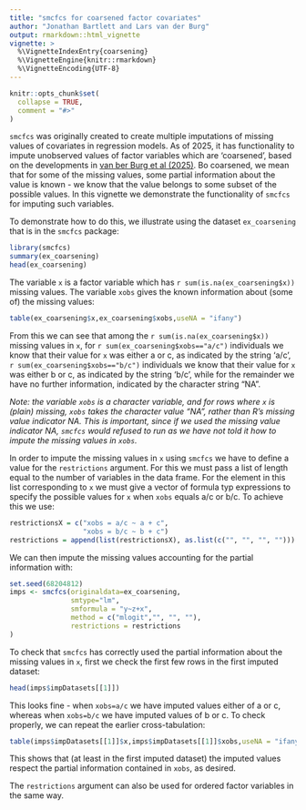 ```yaml
---
title: "smcfcs for coarsened factor covariates"
author: "Jonathan Bartlett and Lars van der Burg"
output: rmarkdown::html_vignette
vignette: >
  %\VignetteIndexEntry{coarsening}
  %\VignetteEngine{knitr::rmarkdown}
  %\VignetteEncoding{UTF-8}
---
```


```r
knitr::opts_chunk$set(
  collapse = TRUE,
  comment = "#>"
)
```

`smcfcs` was originally created to create multiple imputations of missing values of covariates in regression models. As of 2025, it has functionality to impute unobserved values of factor variables which are 'coarsened', based on the developments in [van ber Burg et al (2025)](https://doi.org/10.1002/sim.70032). Bo coarsened, we mean that for some of the missing values, some partial information about the value is known - we know that the value belongs to some subset of the possible values. In this vignette we demonstrate the functionality of `smcfcs` for imputing such variables.

To demonstrate how to do this, we illustrate using the dataset `ex_coarsening` that is in the `smcfcs` package:

```r
library(smcfcs)
summary(ex_coarsening)
head(ex_coarsening)
```

The variable `x` is a factor variable which has `r sum(is.na(ex_coarsening$x))` missing values. The variable `xobs` gives the known information about (some of) the missing values:

```r
table(ex_coarsening$x,ex_coarsening$xobs,useNA = "ifany")
```
From this we can see that among the `r sum(is.na(ex_coarsening$x))` missing values in `x`, for `r sum(ex_coarsening$xobs=="a/c")` individuals we know that their value for `x` was either a or c, as indicated by the string 'a/c', `r sum(ex_coarsening$xobs=="b/c")` individuals we know that their value for `x` was either b or c, as indicated by the string 'b/c', while for the remainder we have no further information, indicated by the character string "NA".

*Note: the variable `xobs` is a character variable, and for rows where `x` is (plain) missing, `xobs` takes the character value "NA", rather than R's missing value indicator NA. This is important, since if we used the missing value indicator NA, `smcfcs` would refused to run as we have not told it how to impute the missing values in `xobs`.*

In order to impute the missing values in `x` using `smcfcs` we have to define a value for the `restrictions` argument. For this we must pass a list of length equal to the number of variables in the data frame. For the element in this list corresponding to `x` we must give a vector of formula typ expressions to specify the possible values for `x` when `xobs` equals a/c or b/c. To achieve this we use:
```r
restrictionsX = c("xobs = a/c ~ a + c",
                  "xobs = b/c ~ b + c")
restrictions = append(list(restrictionsX), as.list(c("", "", "", "")))
```

We can then impute the missing values accounting for the partial information with:
```r
set.seed(68204812)
imps <- smcfcs(originaldata=ex_coarsening,
               smtype="lm",
               smformula = "y~z+x",
               method = c("mlogit","", "", ""),
               restrictions = restrictions
)
```

To check that `smcfcs` has correctly used the partial information about the missing values in `x`, first we check the first few rows in the first imputed dataset:
```r
head(imps$impDatasets[[1]])
```
This looks fine - when `xobs=a/c` we have imputed values either of a or c, whereas when `xobs=b/c` we have imputed values of b or c. To check properly, we can repeat the earlier cross-tabulation:
```r
table(imps$impDatasets[[1]]$x,imps$impDatasets[[1]]$xobs,useNA = "ifany")
```
This shows that (at least in the first imputed dataset) the imputed values respect the partial information contained in `xobs`, as desired.

The `restrictions` argument can also be used for ordered factor variables in the same way.
